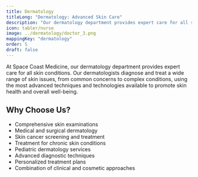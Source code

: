 ```yaml
---
title: Dermatology
titleLong: "Dermatology: Advanced Skin Care"
description: "Our dermatology department provides expert care for all skin conditions."
icon: tabler/nurse
image: ../dermatology/doctor_3.png
mappingKey: "dermatology"
order: 5
draft: false
---
```


At Space Coast Medicine, our dermatology department provides expert care for all skin conditions. Our dermatologists diagnose and treat a wide range of skin issues, from common concerns to complex conditions, using the most advanced techniques and technologies available to promote skin health and overall well-being.

## Why Choose Us?

- Comprehensive skin examinations
- Medical and surgical dermatology
- Skin cancer screening and treatment
- Treatment for chronic skin conditions
- Pediatric dermatology services
- Advanced diagnostic techniques
- Personalized treatment plans
- Combination of clinical and cosmetic approaches